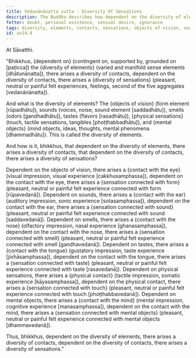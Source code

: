 ```yaml
---
title: Vedanānānatta sutta - Diversity Of Sensations
description: The Buddha describes how dependent on the diversity of elements, there arises a diversity of contacts, and dependent on the diversity of contacts, there arises a diversity of sensations.
fetter: doubt, personal existence, sensual desire, ignorance
tags: diversity, elements, contacts, sensations, objects of vision, sounds, smells, tastes, physical sensations, mental objects, form element, sound element, odor element, taste element, touch element, six sense bases, sn, sn12-21, sn14
id: sn14.4
---
```


At Sāvatthi.

"Bhikkhus, \{dependent on} (contingent on, supported by, grounded on [paṭicca]) the \{diversity of elements} (varied and manifold sense elements [dhātunānatta]), there arises a diversity of contacts, dependent on the diversity of contacts, there arises a \{diversity of sensations} (pleasant, neutral or painful felt experiences, feelings, second of the five aggregates [vedanānānatta]).

And what is the diversity of elements? The \{objects of vision} (form element [rūpadhātu]), sounds (voices, noise, sound element [saddadhātu]), smells (odors [gandhadhātu]), tastes (flavors [rasadhātu]), \{physical sensations} (touch, tactile sensations, tangibles [phoṭṭhabbadhātu]), and \{mental objects} (mind objects, ideas, thoughts, mental phenomena [dhammadhātu]). This is called the diversity of elements.

And how is it, bhikkhus, that dependent on the diversity of elements, there arises a diversity of contacts, that dependent on the diversity of contacts, there arises a diversity of sensations?

Dependent on the objects of vision, there arises a \{contact with the eye} (visual impression, visual experience [cakkhusamphassa]), dependent on the contact with the eye, there arises a \{sensation connected with form} (pleasant, neutral or painful felt experience connected with form [rūpavedanā]).
Dependent on sounds, there arises a \{contact with the ear} (auditory impression, sonic experience [sotasamphassa]), dependent on the contact with the ear, there arises a \{sensation connected with sound} (pleasant, neutral or painful felt experience connected with sound [saddavedanā]).
Dependent on smells, there arises a \{contact with the nose} (olfactory impression, nasal experience [ghanasamphassa]), dependent on the contact with the nose, there arises a \{sensation connected with smell} (pleasant, neutral or painful felt experience connected with smell [gandhavedanā]).
Dependent on tastes, there arises a \{contact with the tongue} (gustatory impression, taste experience [jivhāsamphassa]), dependent on the contact with the tongue, there arises a \{sensation connected with taste} (pleasant, neutral or painful felt experience connected with taste [rasavedanā]).
Dependent on physical sensations, there arises a \{physical contact} (tactile impression, somatic experience [kāyasamphassa]), dependent on the physical contact, there arises a \{sensation connected with touch} (pleasant, neutral or painful felt experience connected with touch [phoṭṭhabbavedanā]).
Dependent on mental objects, there arises a \{contact with the mind} (mental impression, cognitive experience [manasamphassa]), dependent on the contact with the mind, there arises a \{sensation connected with mental objects} (pleasant, neutral or painful felt experience connected with mental objects [dhammavedanā]).

Thus, bhikkhus, dependent on the diversity of elements, there arises a diversity of contacts, dependent on the diversity of contacts, there arises a diversity of sensations."
